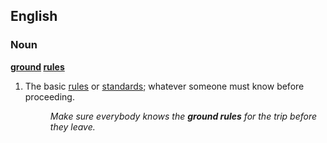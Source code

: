 ==English==

===Noun===
'''[[ground]] [[rules]]'''
#{{idiom}} The basic [[rules]] or [[standards]]; whatever someone must know before proceeding.
#:''Make sure everybody knows the '''ground rules''' for the trip before they leave.''